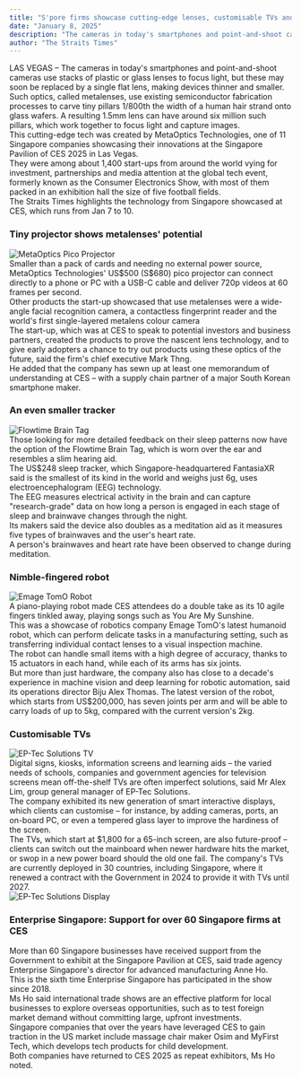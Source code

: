 ```yaml
---
title: "S'pore firms showcase cutting-edge lenses, customisable TVs and other tech at CES 2025 in Las Vegas"
date: "January 8, 2025"
description: "The cameras in today's smartphones and point-and-shoot cameras use stacks of plastic or glass lenses to focus light, but these may soon be replaced by a single flat lens, making devices thinner and smaller."
author: "The Straits Times"
---
```


<div className="mdx-content">
  <div className="mdx-text">
    LAS VEGAS – The cameras in today's smartphones and point-and-shoot cameras use stacks of plastic or glass lenses to focus light, but these may soon be replaced by a single flat lens, making devices thinner and smaller.
  </div>

  <div className="mdx-text">
    Such optics, called metalenses, use existing semiconductor fabrication processes to carve tiny pillars 1/800th the width of a human hair strand onto glass wafers. A resulting 1.5mm lens can have around six million such pillars, which work together to focus light and capture images.
  </div>

  <div className="mdx-text">
    This cutting-edge tech was created by MetaOptics Technologies, one of 11 Singapore companies showcasing their innovations at the Singapore Pavilion of CES 2025 in Las Vegas.
  </div>

  <div className="mdx-text">
    They were among about 1,400 start-ups from around the world vying for investment, partnerships and media attention at the global tech event, formerly known as the Consumer Electronics Show, with most of them packed in an exhibition hall the size of five football fields.
  </div>

  <div className="mdx-text">
    The Straits Times highlights the technology from Singapore showcased at CES, which runs from Jan 7 to 10.
  </div>

  <h3 className="mdx-h3">Tiny projector shows metalenses' potential</h3>

  <div>
    <img className="mdx-image" src="/news/details/details-2-1.jpg" alt="MetaOptics Pico Projector" />
  </div>

  <div className="mdx-text">
    Smaller than a pack of cards and needing no external power source, MetaOptics Technologies' US$500 (S$680) pico projector can connect directly to a phone or PC with a USB-C cable and deliver 720p videos at 60 frames per second.
  </div>

  <div className="mdx-text">
    Other products the start-up showcased that use metalenses were a wide-angle facial recognition camera, a contactless fingerprint reader and the world's first single-layered metalens colour camera
  </div>

  <div className="mdx-text">
    The start-up, which was at CES to speak to potential investors and business partners, created the products to prove the nascent lens technology, and to give early adopters a chance to try out products using these optics of the future, said the firm's chief executive Mark Thng.
  </div>

  <div className="mdx-text">
    He added that the company has sewn up at least one memorandum of understanding at CES – with a supply chain partner of a major South Korean smartphone maker.
  </div>

  <h3 className="mdx-h3">An even smaller tracker</h3>

  <div>
    <img className="mdx-image" src="/news/details/details-2-2.jpg" alt="Flowtime Brain Tag" />
  </div>

  <div className="mdx-text">
    Those looking for more detailed feedback on their sleep patterns now have the option of the Flowtime Brain Tag, which is worn over the ear and resembles a slim hearing aid.
  </div>

  <div className="mdx-text">
    The US$248 sleep tracker, which Singapore-headquartered FantasiaXR said is the smallest of its kind in the world and weighs just 6g, uses electroencephalogram (EEG) technology.
  </div>

  <div className="mdx-text">
    The EEG measures electrical activity in the brain and can capture "research-grade" data on how long a person is engaged in each stage of sleep and brainwave changes through the night.
  </div>

  <div className="mdx-text">
    Its makers said the device also doubles as a meditation aid as it measures five types of brainwaves and the user's heart rate.
  </div>

  <div className="mdx-text">
    A person's brainwaves and heart rate have been observed to change during meditation.
  </div>

  <h3 className="mdx-h3">Nimble-fingered robot</h3>

  <div>
    <img className="mdx-image" src="/news/details/details-2-3.jpg" alt="Emage TomO Robot" />
  </div>

  <div className="mdx-text">
    A piano-playing robot made CES attendees do a double take as its 10 agile fingers tinkled away, playing songs such as You Are My Sunshine.
  </div>

  <div className="mdx-text">
    This was a showcase of robotics company Emage TomO's latest humanoid robot, which can perform delicate tasks in a manufacturing setting, such as transferring individual contact lenses to a visual inspection machine.
  </div>

  <div className="mdx-text">
    The robot can handle small items with a high degree of accuracy, thanks to 15 actuators in each hand, while each of its arms has six joints.
  </div>

  <div className="mdx-text">
    But more than just hardware, the company also has close to a decade's experience in machine vision and deep learning for robotic automation, said its operations director Biju Alex Thomas.
    The latest version of the robot, which starts from US$200,000, has seven joints per arm and will be able to carry loads of up to 5kg, compared with the current version's 2kg.
  </div>

  <h3 className="mdx-h3">Customisable TVs</h3>

  <div>
    <img className="mdx-image" src="/news/details/details-2-4.jpg" alt="EP-Tec Solutions TV" />
  </div>

  <div className="mdx-text">
    Digital signs, kiosks, information screens and learning aids – the varied needs of schools, companies and government agencies for television screens mean off-the-shelf TVs are often imperfect solutions, said Mr Alex Lim, group general manager of EP-Tec Solutions.
  </div>

  <div className="mdx-text">
    The company exhibited its new generation of smart interactive displays, which clients can customise – for instance, by adding cameras, ports, an on-board PC, or even a tempered glass layer to improve the hardiness of the screen.
  </div>

  <div className="mdx-text">
    The TVs, which start at $1,800 for a 65-inch screen, are also future-proof – clients can switch out the mainboard when newer hardware hits the market, or swop in a new power board should the old one fail.
    The company's TVs are currently deployed in 30 countries, including Singapore, where it renewed a contract with the Government in 2024 to provide it with TVs until 2027.
  </div>

  <div>
    <img className="mdx-image" src="/news/details/details-2-5.jpg" alt="EP-Tec Solutions Display" />
  </div>

  <h3 className="mdx-h3">Enterprise Singapore: Support for over 60 Singapore firms at CES</h3>

  <div className="mdx-text">
    More than 60 Singapore businesses have received support from the Government to exhibit at the Singapore Pavilion at CES, said trade agency Enterprise Singapore's director for advanced manufacturing Anne Ho.
  </div>

  <div className="mdx-text">
    This is the sixth time Enterprise Singapore has participated in the show since 2018.
  </div>

  <div className="mdx-text">
    Ms Ho said international trade shows are an effective platform for local businesses to explore overseas opportunities, such as to test foreign market demand without committing large, upfront investments.
  </div>

  <div className="mdx-text">
    Singapore companies that over the years have leveraged CES to gain traction in the US market include massage chair maker Osim and MyFirst Tech, which develops tech products for child development.
  </div>

  <div className="mdx-text">
    Both companies have returned to CES 2025 as repeat exhibitors, Ms Ho noted. 
  </div>
</div>